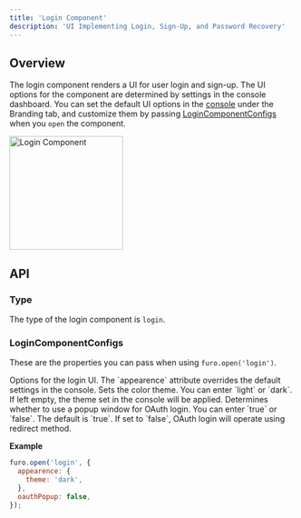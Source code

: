 ```yaml
---
title: 'Login Component'
description: 'UI Implementing Login, Sign-Up, and Password Recovery'
---
```


## Overview

The login component renders a UI for user login and sign-up. The UI options for the component are determined by settings in the console dashboard. You can set the default UI options in the [console](https://console.furo.one) under the Branding tab, and customize them by passing [LoginComponentConfigs](#logincomponentconfigs) when you `open` the component.

<Frame>
  <img
    noZoom
    src="/images/login-component.jpg"
    alt="Login Component"
    width="200"
  />
</Frame>

## API

### Type

The type of the login component is `login`.

### LoginComponentConfigs

These are the properties you can pass when using `furo.open('login')`.

<ParamField path="appearence" type="object">
  Options for the login UI. The `appearence` attribute overrides the default settings in the console.

  <Expandable title="properties" defaultOpen>
    <ResponseField name="theme" type="string">
      Sets the color theme. You can enter `light` or `dark`. If left empty, the theme set in the console will be applied.
    </ResponseField>
  </Expandable>
</ParamField>

<ParamField path="oauthPopup" type="boolean" default={true}>
  Determines whether to use a popup window for OAuth login. You can enter `true`
  or `false`. The default is `true`. If set to `false`, OAuth login will operate
  using redirect method.
</ParamField>

**Example**

```js
furo.open('login', {
  appearence: {
    theme: 'dark',
  },
  oauthPopup: false,
});
```
